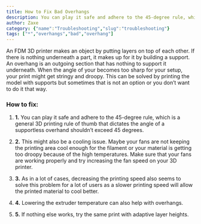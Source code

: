```yaml
---
title: How to Fix Bad Overhangs
description: You can play it safe and adhere to the 45-degree rule, which is a general 3D printing rule of thumb that dictates the angle of a supportless overhand shouldn’t exceed 45 degrees.
author: Zaxe
category: {"name":"Troubleshooting","slug":"troubleshooting"}
tags: ["*","overhangs","bad","overhang"]
---
```


<Aligned>
<ColumnImage image={{imageURL:"posts/common-3d-printing-problems-and-how-to-troubleshoot-them/img/bad-overhang.webp",imageALT:"Bad Overhang"}}>
An FDM 3D printer makes an object by putting layers on top of each other. If there is nothing underneath a part, it makes up for it by building a support. An overhang is an outgoing section that has nothing to support it underneath. When the angle of your becomes too sharp for your setup, your print might get stringy and droopy. This can be solved by printing the model with supports but sometimes that is not an option or you don’t want to do it that way.
</ColumnImage>
<br/>

<h3>How to fix:</h3>

1. <strong className="list-number">1.</strong> You can play it safe and adhere to the 45-degree rule, which is a general 3D printing rule of thumb that dictates the angle of a supportless overhand shouldn’t exceed 45 degrees.

2. <strong className="list-number">2.</strong> This might also be a cooling issue. Maybe your fans are not keeping the printing area cool enough for the filament or your material is getting too droopy because of the high temperatures. Make sure that your fans are working properly and try increasing the fan speed on your 3D printer.

3. <strong className="list-number">3.</strong> As in a lot of cases, decreasing the printing speed also seems to solve this problem for a lot of users as a slower printing speed will allow the printed material to cool better.

4. <strong className="list-number">4.</strong> Lowering the extruder temperature can also help with overhangs.

5. <strong className="list-number">5.</strong> If nothing else works, try the same print with adaptive layer heights.
</Aligned>